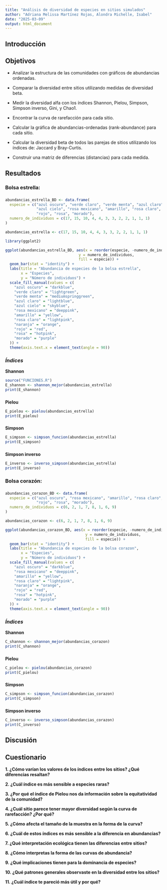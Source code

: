 ```yaml
---
title: "Análisis de diversidad de especies en sitios simulados"
author: "Adriana Melissa Martínez Rojas, Alondra Michelle, Isabel"
date: "2025-03-09"
output: html_document
---
```


## **Introducción**

## **Objetivos**

-   Analizar la estructura de las comunidades con gráficos de abundancias ordenadas.

-   Comparar la diversidad entre sitios utilizando medidas de diversidad beta.

-   Medir la diversidad alfa con los índices Shannon, Pielou, Simpson, Simpson inverso, Gini, y Chao1.

-   Encontrar la curva de rarefacción para cada sitio.

-   Calcular la gráfica de abundancias-ordenadas (rank-abundance) para cada sitio.

-   Calcular la diversidad beta de todos las parejas de sitios utilizando los índices de: Jaccard y Bray-Curtis.

-   Construir una matriz de diferencias (distancias) para cada medida.

## **Resultados**

### Bolsa estrella:

###

```r
abundancias_estrella_BD <- data.frame( 
  especie = c("azul oscuro", "verde claro", "verde menta", "azul claro", 
              "azul cielo", "rosa mexicano", "amarillo", "rosa claro", "naranja",
              "rojo", "rosa", "morado"),
  numero_de_individuos = c(17, 15, 10, 4, 4, 3, 3, 2, 2, 1, 1, 1)
)

abundancias_estrella <- c(17, 15, 10, 4, 4, 3, 3, 2, 2, 1, 1, 1)

library(ggplot2)

ggplot(abundancias_estrella_BD, aes(x = reorder(especie, -numero_de_individuos), 
                                 y = numero_de_individuos, 
                                 fill = especie)) +
  geom_bar(stat = "identity") +
  labs(title = "Abundancia de especies de la bolsa estrella",
       x = "Especies",
       y = "Número de individuos") +
  scale_fill_manual(values = c(
    "azul oscuro" = "darkblue",
    "verde claro" = "lightgreen",
    "verde menta" = "mediumspringgreen",
    "azul claro" = "lightblue",
    "azul cielo" = "skyblue",
    "rosa mexicano" = "deeppink",
    "amarillo" = "yellow",
    "rosa claro" = "lightpink",
    "naranja" = "orange",
    "rojo" = "red",
    "rosa" = "hotpink",
    "morado" = "purple"
  )) +
  theme(axis.text.x = element_text(angle = 90))
```


### *Índices*

**Shannon**
  
```r
source("FUNCIONES.R")
E_shannon <- shannon_mejor(abundancias_estrella)
print(E_shannon)
```

###

**Pielou**

```r
E_pielou <- pielou(abundancias_estrella)
print(E_pielou)
```

###

**Simpson**

```r
E_simpson <- simpson_funcion(abundancias_estrella)
print(E_simpson)
```


###

**Simpson inverso**

```r
E_inverso <- inverso_simpson(abundancias_estrella)
print(E_inverso)
```


### Bolsa corazón: 

###

```r
abundancias_corazon_BD <- data.frame( 
  especie = c("azul oscuro", "rosa mexicano", "amarillo", "rosa claro", "naranja",
              "rojo", "rosa", "morado"),
  numero_de_individuos = c(6, 2, 1, 7, 8, 1, 6, 9)
)

abundancias_corazon <- c(6, 2, 1, 7, 8, 1, 6, 9)

ggplot(abundancias_corazon_BD, aes(x = reorder(especie, -numero_de_individuos), 
                                    y = numero_de_individuos, 
                                    fill = especie)) +
  geom_bar(stat = "identity") +
  labs(title = "Abundancia de especies de la bolsa corazon",
       x = "Especies",
       y = "Número de individuos") +
  scale_fill_manual(values = c(
    "azul oscuro" = "darkblue",
    "rosa mexicano" = "deeppink",
    "amarillo" = "yellow",
    "rosa claro" = "lightpink",
    "naranja" = "orange",
    "rojo" = "red",
    "rosa" = "hotpink",
    "morado" = "purple"
  )) +
  theme(axis.text.x = element_text(angle = 90))
```

###

### *Índices*

**Shannon**
  
```r
C_shannon <- shannon_mejor(abundancias_corazon)
print(C_shannon)
```

###

**Pielou**

```r
C_pielou <- pielou(abundancias_corazon)
print(C_pielou)
```

###

**Simpson**

```r
C_simpson <- simpson_funcion(abundancias_corazon)
print(C_simpson)
```


###

**Simpson inverso**

```r
C_inverso <- inverso_simpson(abundancias_corazon)
print(C_inverso)
```


## **Discusión**

## **Cuestionario**

**1. ¿Cómo varían los valores de los índices entre los sitios? ¿Qué diferencias resaltan?**  

**2. ¿Cuál índice es más sensible a especies raras?**  

**3. ¿Por qué el índice de Pielou nos da información sobre la equitatividad de la comunidad?**  

**4. ¿Cuál sitio parece tener mayor diversidad según la curva de rarefacción? ¿Por qué?**  

**5. ¿Cómo afecta el tamaño de la muestra en la forma de la curva?**  

**6. ¿Cuál de estos índices es más sensible a la diferencia en abundancias?**  

**7. ¿Qué interpretación ecológica tienen las diferencias entre sitios?**  

**8. ¿Cómo interpretas la forma de las curvas de abundancia?**  

**9. ¿Qué implicaciones tienen para la dominancia de especies?**  

**10. ¿Qué patrones generales observaste en la diversidad entre los sitios?**  

**11. ¿Cuál índice te pareció más útil y por qué?**